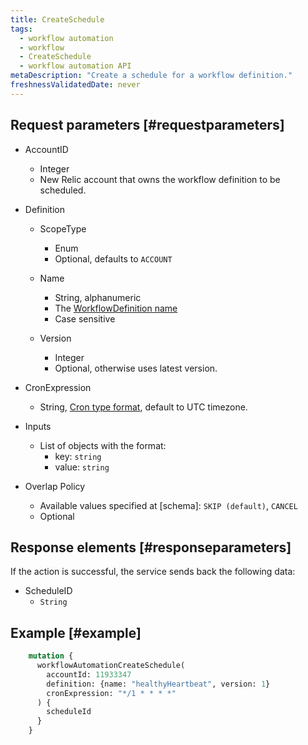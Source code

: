 ```yaml
---
title: CreateSchedule
tags:
  - workflow automation
  - workflow
  - CreateSchedule
  - workflow automation API
metaDescription: "Create a schedule for a workflow definition."
freshnessValidatedDate: never
---
```


## Request parameters [#requestparameters]

- AccountID
  - Integer
  - New Relic account that owns the workflow definition to be scheduled.

- Definition
  - ScopeType
    - Enum
    - Optional, defaults to `ACCOUNT`

  - Name
    - String, alphanumeric
    - The [WorkflowDefinition name](/docs/workflow-automation/workflow-automation-apis/definition-schema)
    - Case sensitive

  - Version
    - Integer
    - Optional, otherwise uses latest version.

- CronExpression
  - String, [Cron type format](https://en.wikipedia.org/wiki/Cron), default to UTC timezone.

- Inputs
  - List of objects with the format:
    - key: `string`
    - value: `string`

- Overlap Policy
  - Available values specified at [schema]: `SKIP (default)`, `CANCEL`
  - Optional

## Response elements [#responseparameters]

If the action is successful, the service sends back the following data:

  - ScheduleID
    - `String`

## Example [#example]

```graphql
    mutation {
      workflowAutomationCreateSchedule(
        accountId: 11933347
        definition: {name: "healthyHeartbeat", version: 1}
        cronExpression: "*/1 * * * *"
      ) {
        scheduleId
      }
    }
```